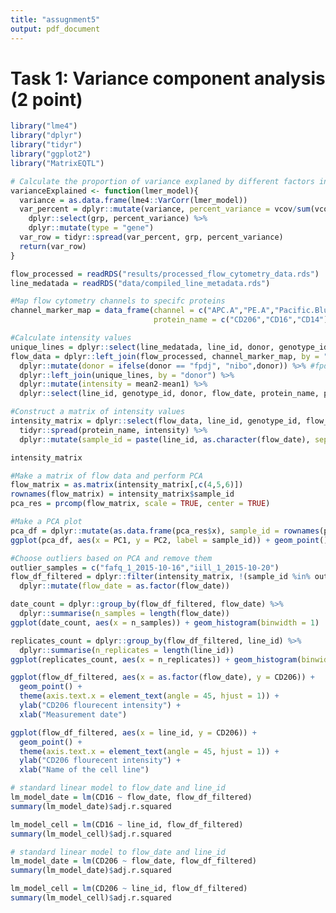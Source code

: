 ```yaml
---
title: "assugnment5"
output: pdf_document
---
```


# Task 1: Variance component analysis (2 point)

```r
library("lme4")
library("dplyr")
library("tidyr")
library("ggplot2")
library("MatrixEQTL")
```

```r
# Calculate the proportion of variance explaned by different factors in a lme4 model
varianceExplained <- function(lmer_model){
  variance = as.data.frame(lme4::VarCorr(lmer_model))
  var_percent = dplyr::mutate(variance, percent_variance = vcov/sum(vcov)) %>% 
    dplyr::select(grp, percent_variance) %>% 
    dplyr::mutate(type = "gene")
  var_row = tidyr::spread(var_percent, grp, percent_variance)
  return(var_row)  
}
```


```r
flow_processed = readRDS("results/processed_flow_cytometry_data.rds")
line_medatada = readRDS("data/compiled_line_metadata.rds")
```

```r
#Map flow cytometry channels to specifc proteins
channel_marker_map = data_frame(channel = c("APC.A","PE.A","Pacific.Blue.A"), 
                                protein_name = c("CD206","CD16","CD14"))
```

```r
#Calculate intensity values
unique_lines = dplyr::select(line_medatada, line_id, donor, genotype_id) %>% unique()
flow_data = dplyr::left_join(flow_processed, channel_marker_map, by = "channel") %>%
  dplyr::mutate(donor = ifelse(donor == "fpdj", "nibo",donor)) %>% #fpdj and nibo are the same donors
  dplyr::left_join(unique_lines, by = "donor") %>%
  dplyr::mutate(intensity = mean2-mean1) %>%
  dplyr::select(line_id, genotype_id, donor, flow_date, protein_name, purity, intensity)

#Construct a matrix of intensity values
intensity_matrix = dplyr::select(flow_data, line_id, genotype_id, flow_date, protein_name, intensity) %>% 
  tidyr::spread(protein_name, intensity) %>%
  dplyr::mutate(sample_id = paste(line_id, as.character(flow_date), sep = "_"))
```

```r
intensity_matrix
```

```r
#Make a matrix of flow data and perform PCA
flow_matrix = as.matrix(intensity_matrix[,c(4,5,6)])
rownames(flow_matrix) = intensity_matrix$sample_id
pca_res = prcomp(flow_matrix, scale = TRUE, center = TRUE)

#Make a PCA plot
pca_df = dplyr::mutate(as.data.frame(pca_res$x), sample_id = rownames(pca_res$x))
ggplot(pca_df, aes(x = PC1, y = PC2, label = sample_id)) + geom_point() + geom_text()
```


```r
#Choose outliers based on PCA and remove them
outlier_samples = c("fafq_1_2015-10-16","iill_1_2015-10-20")
flow_df_filtered = dplyr::filter(intensity_matrix, !(sample_id %in% outlier_samples)) %>%
  dplyr::mutate(flow_date = as.factor(flow_date))
```

```r
date_count = dplyr::group_by(flow_df_filtered, flow_date) %>% 
  dplyr::summarise(n_samples = length(flow_date))
ggplot(date_count, aes(x = n_samples)) + geom_histogram(binwidth = 1)
```
```r
replicates_count = dplyr::group_by(flow_df_filtered, line_id) %>% 
  dplyr::summarise(n_replicates = length(line_id))
ggplot(replicates_count, aes(x = n_replicates)) + geom_histogram(binwidth = 1)
```
```r
ggplot(flow_df_filtered, aes(x = as.factor(flow_date), y = CD206)) + 
  geom_point() + 
  theme(axis.text.x = element_text(angle = 45, hjust = 1)) +
  ylab("CD206 flourecent intensity") +
  xlab("Measurement date")
```

```r
ggplot(flow_df_filtered, aes(x = line_id, y = CD206)) + 
  geom_point() + 
  theme(axis.text.x = element_text(angle = 45, hjust = 1)) +
  ylab("CD206 flourecent intensity") +
  xlab("Name of the cell line")
```
```r
# standard linear model to flow_date and line_id
lm_model_date = lm(CD16 ~ flow_date, flow_df_filtered)
summary(lm_model_date)$adj.r.squared

lm_model_cell = lm(CD16 ~ line_id, flow_df_filtered)
summary(lm_model_cell)$adj.r.squared
```

```r
# standard linear model to flow_date and line_id
lm_model_date = lm(CD206 ~ flow_date, flow_df_filtered)
summary(lm_model_date)$adj.r.squared

lm_model_cell = lm(CD206 ~ line_id, flow_df_filtered)
summary(lm_model_cell)$adj.r.squared
```